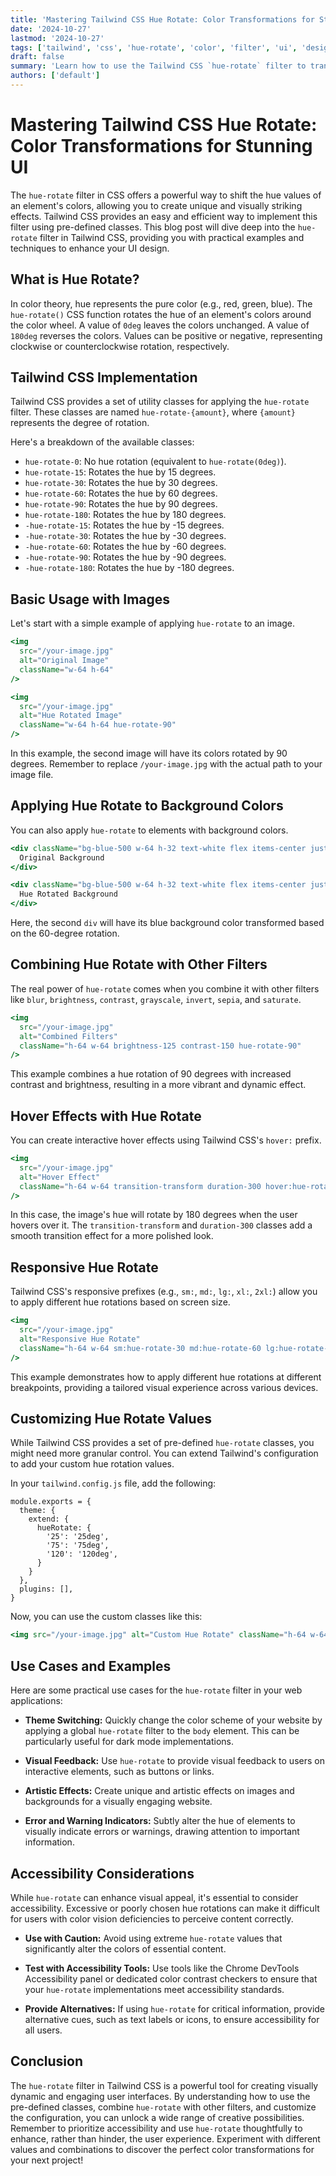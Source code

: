 ```yaml
---
title: 'Mastering Tailwind CSS Hue Rotate: Color Transformations for Stunning UI'
date: '2024-10-27'
lastmod: '2024-10-27'
tags: ['tailwind', 'css', 'hue-rotate', 'color', 'filter', 'ui', 'design']
draft: false
summary: 'Learn how to use the Tailwind CSS `hue-rotate` filter to transform the colors of your images, backgrounds, and elements, creating visually engaging and dynamic user interfaces. Explore practical examples and techniques to master this powerful tool.'
authors: ['default']
---
```


# Mastering Tailwind CSS Hue Rotate: Color Transformations for Stunning UI

The `hue-rotate` filter in CSS offers a powerful way to shift the hue values of an element's colors, allowing you to create unique and visually striking effects. Tailwind CSS provides an easy and efficient way to implement this filter using pre-defined classes. This blog post will dive deep into the `hue-rotate` filter in Tailwind CSS, providing you with practical examples and techniques to enhance your UI design.

## What is Hue Rotate?

In color theory, hue represents the pure color (e.g., red, green, blue). The `hue-rotate()` CSS function rotates the hue of an element's colors around the color wheel. A value of `0deg` leaves the colors unchanged. A value of `180deg` reverses the colors. Values can be positive or negative, representing clockwise or counterclockwise rotation, respectively.

## Tailwind CSS Implementation

Tailwind CSS provides a set of utility classes for applying the `hue-rotate` filter. These classes are named `hue-rotate-{amount}`, where `{amount}` represents the degree of rotation.

Here's a breakdown of the available classes:

- `hue-rotate-0`: No hue rotation (equivalent to `hue-rotate(0deg)`).
- `hue-rotate-15`: Rotates the hue by 15 degrees.
- `hue-rotate-30`: Rotates the hue by 30 degrees.
- `hue-rotate-60`: Rotates the hue by 60 degrees.
- `hue-rotate-90`: Rotates the hue by 90 degrees.
- `hue-rotate-180`: Rotates the hue by 180 degrees.
- `-hue-rotate-15`: Rotates the hue by -15 degrees.
- `-hue-rotate-30`: Rotates the hue by -30 degrees.
- `-hue-rotate-60`: Rotates the hue by -60 degrees.
- `-hue-rotate-90`: Rotates the hue by -90 degrees.
- `-hue-rotate-180`: Rotates the hue by -180 degrees.

## Basic Usage with Images

Let's start with a simple example of applying `hue-rotate` to an image.

```jsx
<img
  src="/your-image.jpg"
  alt="Original Image"
  className="w-64 h-64"
/>

<img
  src="/your-image.jpg"
  alt="Hue Rotated Image"
  className="w-64 h-64 hue-rotate-90"
/>
```

In this example, the second image will have its colors rotated by 90 degrees. Remember to replace `/your-image.jpg` with the actual path to your image file.

## Applying Hue Rotate to Background Colors

You can also apply `hue-rotate` to elements with background colors.

```jsx
<div className="bg-blue-500 w-64 h-32 text-white flex items-center justify-center">
  Original Background
</div>

<div className="bg-blue-500 w-64 h-32 text-white flex items-center justify-center hue-rotate-60">
  Hue Rotated Background
</div>
```

Here, the second `div` will have its blue background color transformed based on the 60-degree rotation.

## Combining Hue Rotate with Other Filters

The real power of `hue-rotate` comes when you combine it with other filters like `blur`, `brightness`, `contrast`, `grayscale`, `invert`, `sepia`, and `saturate`.

```jsx
<img
  src="/your-image.jpg"
  alt="Combined Filters"
  className="h-64 w-64 brightness-125 contrast-150 hue-rotate-90"
/>
```

This example combines a hue rotation of 90 degrees with increased contrast and brightness, resulting in a more vibrant and dynamic effect.

## Hover Effects with Hue Rotate

You can create interactive hover effects using Tailwind CSS's `hover:` prefix.

```jsx
<img
  src="/your-image.jpg"
  alt="Hover Effect"
  className="h-64 w-64 transition-transform duration-300 hover:hue-rotate-180"
/>
```

In this case, the image's hue will rotate by 180 degrees when the user hovers over it. The `transition-transform` and `duration-300` classes add a smooth transition effect for a more polished look.

## Responsive Hue Rotate

Tailwind CSS's responsive prefixes (e.g., `sm:`, `md:`, `lg:`, `xl:`, `2xl:`) allow you to apply different hue rotations based on screen size.

```jsx
<img
  src="/your-image.jpg"
  alt="Responsive Hue Rotate"
  className="h-64 w-64 sm:hue-rotate-30 md:hue-rotate-60 lg:hue-rotate-90 xl:hue-rotate-180"
/>
```

This example demonstrates how to apply different hue rotations at different breakpoints, providing a tailored visual experience across various devices.

## Customizing Hue Rotate Values

While Tailwind CSS provides a set of pre-defined `hue-rotate` classes, you might need more granular control. You can extend Tailwind's configuration to add your custom hue rotation values.

In your `tailwind.config.js` file, add the following:

```plaintext
module.exports = {
  theme: {
    extend: {
      hueRotate: {
        '25': '25deg',
        '75': '75deg',
        '120': '120deg',
      }
    }
  },
  plugins: [],
}
```

Now, you can use the custom classes like this:

```jsx
<img src="/your-image.jpg" alt="Custom Hue Rotate" className="h-64 w-64 hue-rotate-25" />
```

## Use Cases and Examples

Here are some practical use cases for the `hue-rotate` filter in your web applications:

- **Theme Switching:** Quickly change the color scheme of your website by applying a global `hue-rotate` filter to the `body` element. This can be particularly useful for dark mode implementations.

- **Visual Feedback:** Use `hue-rotate` to provide visual feedback to users on interactive elements, such as buttons or links.

- **Artistic Effects:** Create unique and artistic effects on images and backgrounds for a visually engaging website.

- **Error and Warning Indicators:** Subtly alter the hue of elements to visually indicate errors or warnings, drawing attention to important information.

## Accessibility Considerations

While `hue-rotate` can enhance visual appeal, it's essential to consider accessibility. Excessive or poorly chosen hue rotations can make it difficult for users with color vision deficiencies to perceive content correctly.

- **Use with Caution:** Avoid using extreme `hue-rotate` values that significantly alter the colors of essential content.

- **Test with Accessibility Tools:** Use tools like the Chrome DevTools Accessibility panel or dedicated color contrast checkers to ensure that your `hue-rotate` implementations meet accessibility standards.

- **Provide Alternatives:** If using `hue-rotate` for critical information, provide alternative cues, such as text labels or icons, to ensure accessibility for all users.

## Conclusion

The `hue-rotate` filter in Tailwind CSS is a powerful tool for creating visually dynamic and engaging user interfaces. By understanding how to use the pre-defined classes, combine `hue-rotate` with other filters, and customize the configuration, you can unlock a wide range of creative possibilities. Remember to prioritize accessibility and use `hue-rotate` thoughtfully to enhance, rather than hinder, the user experience. Experiment with different values and combinations to discover the perfect color transformations for your next project!
